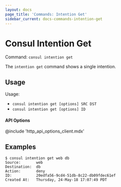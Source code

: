 ```yaml
---
layout: docs
page_title: 'Commands: Intention Get'
sidebar_current: docs-commands-intention-get
---
```


# Consul Intention Get

Command: `consul intention get`

The `intention get` command shows a single intention.

## Usage

Usage:

- `consul intention get [options] SRC DST`
- `consul intention get [options] ID`

#### API Options

@include 'http_api_options_client.mdx'

## Examples

```text
$ consul intention get web db
Source:       web
Destination:  db
Action:       deny
ID:           20edfa56-9cd4-51db-8c22-db09fdec61ef
Created At:   Thursday, 24-May-18 17:07:49 PDT
```

